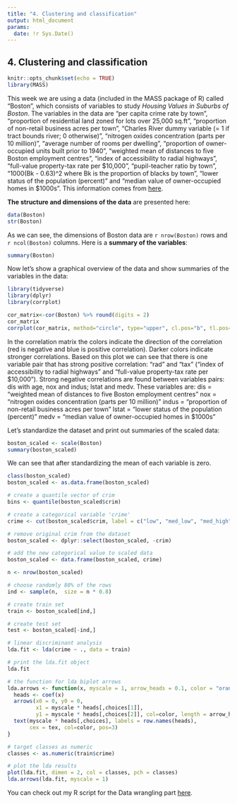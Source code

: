 ```yaml
---
title: "4. Clustering and classification"
output: html_document
params:
  date: !r Sys.Date()
---
```


## 4. Clustering and classification

```r
knitr::opts_chunk$set(echo = TRUE)
library(MASS)
```


This week we are using a data (included in the MASS package of R) called "Boston", which consists of variables to study *Housing Values in Suburbs of Boston*. The variables in the data are "per capita crime rate by town", "proportion of residential land zoned for lots over 25,000 sq.ft", "proportion of non-retail business acres per town", "Charles River dummy variable (= 1 if tract bounds river; 0 otherwise)", "nitrogen oxides concentration (parts per 10 million)", "average number of rooms per dwelling", "proportion of owner-occupied units built prior to 1940", "weighted mean of distances to five Boston employment centres", "index of accessibility to radial highways", "full-value property-tax rate per \$10,000", "pupil-teacher ratio by town", "1000(Bk - 0.63)^2 where Bk is the proportion of blacks by town", "lower status of the population (percent)" and "median value of owner-occupied homes in \$1000s". This information comes from [here](https://stat.ethz.ch/R-manual/R-devel/library/MASS/html/Boston.html).
  

**The structure and dimensions of the data** are presented here:  

```r
data(Boston)
str(Boston)
```


As we can see, the dimensions of Boston data are `r nrow(Boston)` rows and `r ncol(Boston)` columns.
Here is a **summary of the variables**:


```r
summary(Boston)
```


Now let's show a graphical overview of the data and show summaries of the variables in the data:

```r
library(tidyverse)
library(dplyr)
library(corrplot)
```

```r
cor_matrix<-cor(Boston) %>% round(digits = 2)
cor_matrix
corrplot(cor_matrix, method="circle", type="upper", cl.pos="b", tl.pos="d", tl.cex = 0.6)
```

In the correlation matrix the colors indicate the direction of the correlation (red is negative and blue is positive correlation). Darker colors indicate stronger correlations. Based on this plot we can see that there is one variable pair that has strong positive correlation: "rad" and "tax" ("index of accessibility to radial highways" and "full-value property-tax rate per \$10,000"). Strong negative correlations are found between variables pairs: dis with age, nox and indus; lstat and medv. These variables are:
dis = "weighted mean of distances to five Boston employment centres"
nox = "nitrogen oxides concentration (parts per 10 million)"
indus = "proportion of non-retail business acres per town"
lstat = "lower status of the population (percent)"
medv = "median value of owner-occupied homes in \$1000s"

 
Let's standardize the dataset and print out summaries of the scaled data:

```r
boston_scaled <- scale(Boston)
summary(boston_scaled)
```

We can see that after standardizing the mean of each variable is zero. 

```r
class(boston_scaled)
boston_scaled <- as.data.frame(boston_scaled)
```

```r
# create a quantile vector of crim
bins <- quantile(boston_scaled$crim)

# create a categorical variable 'crime'
crime <- cut(boston_scaled$crim, label = c("low", "med_low", "med_high", "high"), breaks = bins, include.lowest = TRUE)

# remove original crim from the dataset
boston_scaled <- dplyr::select(boston_scaled, -crim)

# add the new categorical value to scaled data
boston_scaled <- data.frame(boston_scaled, crime)

n <- nrow(boston_scaled)

# choose randomly 80% of the rows
ind <- sample(n,  size = n * 0.8)

# create train set
train <- boston_scaled[ind,]

# create test set 
test <- boston_scaled[-ind,]
```

```r
# linear discriminant analysis
lda.fit <- lda(crime ~ ., data = train)

# print the lda.fit object
lda.fit

# the function for lda biplot arrows
lda.arrows <- function(x, myscale = 1, arrow_heads = 0.1, color = "orange", tex = 0.75, choices = c(1,2)){
  heads <- coef(x)
  arrows(x0 = 0, y0 = 0, 
         x1 = myscale * heads[,choices[1]], 
         y1 = myscale * heads[,choices[2]], col=color, length = arrow_heads)
  text(myscale * heads[,choices], labels = row.names(heads), 
       cex = tex, col=color, pos=3)
}

# target classes as numeric
classes <- as.numeric(train$crime)

# plot the lda results
plot(lda.fit, dimen = 2, col = classes, pch = classes)
lda.arrows(lda.fit, myscale = 1)

```



You can check out my R script for the Data wrangling part [here](https://github.com/MikkoPatronen/IODS-project/blob/master/data/create_human.R).
